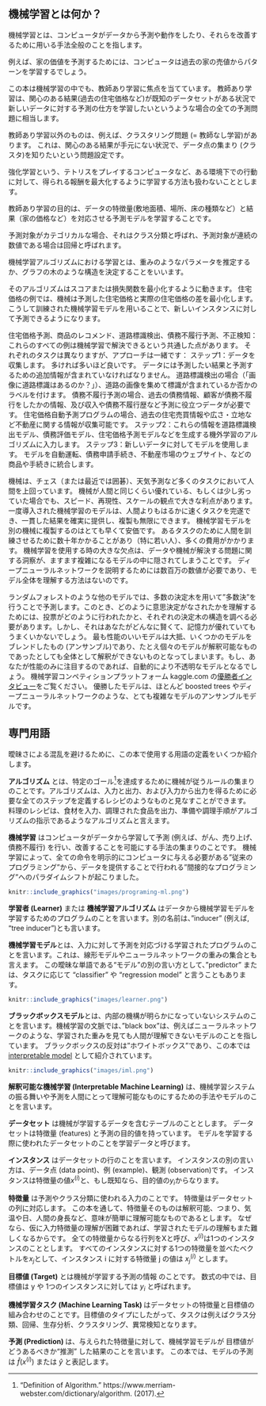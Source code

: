<!--{pagebreak}-->

## 機械学習とは何か？
<!-- 
## What Is Machine Learning?
 -->

<!--
Machine learning is a set of methods that computers use to make and improve predictions or behaviors based on data.
-->
機械学習とは、コンピュータがデータから予測や動作をしたり、それらを改善するために用いる手法全般のことを指します。

<!-- 
For example, to predict the value of a house, the computer would learn patterns from past house sales.
 -->
例えば、家の価値を予測するためには、コンピュータは過去の家の売値からパターンを学習するでしょう。

<!-- 
The book focuses on supervised machine learning, which covers all prediction problems where we have a dataset for which we already know the outcome of interest (e.g. past house prices) and want to learn to predict the outcome for new data.
-->
この本は機械学習の中でも、教師あり学習に焦点を当てています。
教師あり学習は、関心のある結果(過去の住宅価格など)が既知のデータセットがある状況で新しいデータに対する予測の仕方を学習したいというような場合の全ての予測問題に相当します。

<!--
Excluded from supervised learning are for example clustering tasks (= unsupervised learning) where we do not have a specific outcome of interest, but want to find clusters of data points.
-->
教師あり学習以外のものは、例えば、クラスタリング問題 (= 教師なし学習)があります。
これは、関心のある結果が手元にない状況で、データ点の集まり (クラスタ)を知りたいという問題設定です。

<!--
Also excluded are things like reinforcement learning, where an agent learns to optimize a certain reward by acting in an environment (e.g. a computer playing Tetris).
-->

強化学習という、テトリスをプレイするコンピュータなど、ある環境下での行動に対して、得られる報酬を最大化するように学習する方法も扱わないこととします。

<!--
The goal of supervised learning is to learn a predictive model that maps features of the data (e.g. house size, location, floor type, ...) to an output (e.g. house price).
-->
教師あり学習の目的は、データの特徴量(敷地面積、場所、床の種類など）と結果（家の価格など）を対応させる予測モデルを学習することです。

<!--
If the output is categorical, the task is called classification, and if it is numerical, it is called regression.
-->
予測対象がカテゴリカルな場合、それはクラス分類と呼ばれ、予測対象が連続の数値である場合は回帰と呼ばれます。

<!--
The machine learning algorithm learns a model by estimating parameters (like weights) or learning structures (like trees).
-->
機械学習アルゴリズムにおける学習とは、重みのようなパラメータを推定するか、グラフの木のような構造を決定することをいいます。

<!-- The algorithm is guided by a score or loss function that is minimized.
In the house value example, the machine minimizes the difference between the estimated house price and the predicted price.
A fully trained machine learning model can then be used to make predictions for new instances. -->
そのアルゴリズムはスコアまたは損失関数を最小化するように動きます。
住宅価格の例では、機械は予測した住宅価格と実際の住宅価格の差を最小化します。
こうして訓練された機械学習モデルを用いることで、新しいインスタンスに対して予測できるようになります。

<!--
Estimation of house prices, product recommendations, street sign detection, credit default prediction and fraud detection:
All these examples have in common that they can be solved by machine learning.
The tasks are different, but the approach is the same:  
Step 1: Data collection.
The more, the better.
The data must contain the outcome you want to predict and additional information from which to make the prediction.
For a street sign detector ("Is there a street sign in the image?"), you would collect street images and label whether a street sign is visible or not.
For a credit default predictor, you need past data on actual loans, information on whether the customers were in default with their loans, and data that will help you make predictions, such as income, past credit defaults, and so on.
For an automatic house value estimator program, you could collect data from past house sales and information about the real estate such as size, location, and so on.  
Step 2: Enter this information into a machine learning algorithm that generates a sign detector model, a credit rating model or a house value estimator.  
Step 3: Use model with new data.
Integrate the model into a product or process, such as a self-driving car, a credit application process or a real estate marketplace website. 
-->

住宅価格予測、商品のレコメンド、道路標識検出、債務不履行予測、不正検知：
これらのすべての例は機械学習で解決できるという共通した点があります。
それぞれのタスクは異なりますが、アプローチは一緒です：
ステップ1：データを収集します。
多ければ多いほど良いです。
データには予測したい結果と予測するための追加情報が含まれていなければなりません。
道路標識検出の場合（「画像に道路標識はあるのか？」）、道路の画像を集めて標識が含まれているか否かのラベルを付けます。
債務不履行予測の場合、過去の債務情報、顧客が債務不履行をしたかの情報、及び収入や債務不履行歴など予測に役立つデータが必要です。
住宅価格自動予測プログラムの場合、過去の住宅売買情報や広さ・立地など不動産に関する情報が収集可能です。
ステップ2：これらの情報を道路標識検出モデル、債務評価モデル、住宅価格予測モデルなどを生成する機外学習のアルゴリズムに入力します。
ステップ3：新しいデータに対してモデルを使用します。
モデルを自動運転、債務申請手続き、不動産市場のウェブサイト、などの商品や手続きに統合します。

<!-- Machines surpass humans in many tasks, such as playing chess (or more recently Go) or predicting the weather.
Even if the machine is as good as a human or a bit worse at a task, there remain great advantages in terms of speed, reproducibility and scaling.
A once implemented machine learning model can complete a task much faster than humans, reliably delivers consistent results and can be copied infinitely.
Replicating a machine learning model on another machine is fast and cheap.
The training of a human for a task can take decades (especially when they are young) and is very costly.
A major disadvantage of using machine learning is that insights about the data and the task the machine solves is hidden in increasingly complex models.
You need millions of numbers to describe a deep neural network, and there is no way to understand the model in its entirety.
-->
機械は、チェス（または最近では囲碁）、天気予測など多くのタスクにおいて人間を上回っています。
機械が人間と同じくらい優れている、もしくは少し劣っていた場合でも、スピード、再現性、スケールの観点で大きな利点があります。
一度導入された機械学習のモデルは、人間よりもはるかに速くタスクを完遂でき、一貫した結果を確実に提供し、複製も無限にできます。
機械学習モデルを別の機械に複製するのはとても早くて安価です。
あるタスクのために人間を訓練させるために数十年かかることがあり（特に若い人）、多くの費用がかかります。
機械学習を使用する時の大きな欠点は、データや機械が解決する問題に関する洞察が、ますます複雑になるモデルの中に隠されてしまうことです。
ディープニューラルネットワークを説明するためには数百万の数値が必要であり、モデル全体を理解する方法はないのです。

<!--
Other models, such as the random forest, consist of hundreds of decision trees that "vote" for predictions.
To understand how the decision was made, you would have to look into the votes and structures of each of the hundreds of trees.
That just does not work no matter how clever you are or how good your working memory is.
The best performing models are often blends of several models (also called ensembles) that cannot be interpreted, even if each single model could be interpreted.
If you focus only on performance, you will automatically get more and more opaque models.
Just take a look at [interviews with winners on the kaggle.com machine learning competition platform](http://blog.kaggle.com/):
The winning models were mostly ensembles of models or very complex models such as boosted trees or deep neural networks.
-->
ランダムフォレストのような他のモデルでは、多数の決定木を用いて”多数決”を行うことで予測します。このとき、どのように意思決定がなされたかを理解するためには、投票がどのように行われたかと、それぞれの決定木の構造を調べる必要があります。しかし、それはあなたがどんなに賢くて、記憶力が優れていてもうまくいかないでしょう。
最も性能のいいモデルは大抵、いくつかのモデルをブレンドしたもの (アンサンブル)であり、たとえ個々のモデルが解釈可能なものであったとしても全体として解釈ができないものとなってしまいます。もし、あなたが性能のみに注目するのであれば、自動的により不透明なモデルとなるでしょう。
機械学習コンペティションプラットフォーム kaggle.com の[優勝者インタビュー](http://blog.kaggle.com/)をご覧ください。
優勝したモデルは、ほとんど boosted trees やディープニューラルネットワークのような、とても複雑なモデルのアンサンブルモデルです。

<!--{pagebreak}-->

<!--
## Terminology {#terminology}
-->
## 専門用語 {#terminology}

<!--
To avoid confusion due to ambiguity, here are some definitions of terms used in this book:
-->
曖昧さによる混乱を避けるために、この本で使用する用語の定義をいくつか紹介します。

<!--
An **Algorithm** is a set of rules that a machine follows to achieve a particular goal[^algorithm].
An algorithm can be considered as a recipe that defines the inputs, the output and all the steps needed to get from the inputs to the output.
Cooking recipes are algorithms where the ingredients are the inputs, the cooked food is the output, and the preparation and cooking steps are the algorithm instructions.  
-->
**アルゴリズム** とは、特定のゴール[^algorithm]を達成するために機械が従うルールの集まりのことです。アルゴリズムは、入力と出力、および入力から出力を得るために必要な全てのステップを定義するレシピのようなものと見なすことができます。
料理のレシピは、食材を入力、調理された食品を出力、準備や調理手順がアルゴリズムの指示であるようなアルゴリズムと言えます。

<!--
**Machine Learning** is a set of methods that allow computers to learn from data to make and improve predictions (for example cancer, weekly sales, credit default).
Machine learning is a paradigm shift from "normal programming" where all instructions must be explicitly given to the computer to "indirect programming" that takes place through providing data.
-->
**機械学習** はコンピュータがデータから学習して予測 (例えば、がん、売り上げ、債務不履行) を行い、改善することを可能にする手法の集まりのことです。
機械学習によって、全ての命令を明示的にコンピュータに与える必要がある”従来のプログラミング”から、データを提供することで行われる”間接的なプログラミング”へのパラダイムシフトが起こりました。


```r
knitr::include_graphics("images/programing-ml.png")
```
<!--
A **Learner** or **Machine Learning Algorithm** is the program used to learn a machine learning model from data.
Another name is "inducer" (e.g. "tree inducer").
-->
**学習者 (Learner)** または **機械学習アルゴリズム** はデータから機械学習モデルを学習するためのプログラムのことを言います。別の名前は、”inducer” (例えば, “tree inducer”)とも言います。

<!--
A **Machine Learning Model** is the learned program that maps inputs to predictions.
This can be a set of weights for a linear model or for a neural network.
Other names for the rather unspecific word "model" are "predictor" or - depending on the task - "classifier" or "regression model".
In formulas, the trained machine learning model is called $\hat{f}$ or $\hat{f}(x)$.
-->
**機械学習モデル**とは、入力に対して予測を対応づける学習されたプログラムのことを言います。これは、線形モデルやニューラルネットワークの重みの集合とも言えます。
この曖昧な単語である“モデル”の別の言い方として、”predictor” または、タスクに応じて “classifier” や “regression model” と言うこともあります。

```r
knitr::include_graphics("images/learner.png")
```

<!--
A **Black Box Model** is a system that does not reveal its internal mechanisms.
In machine learning, "black box" describes models that cannot be understood by looking at their parameters (e.g. a neural network).
The opposite of a black box is sometimes referred to as **White Box**, and is referred to in this book as [interpretable model](#simple).
[Model-agnostic methods](#agnostic) for interpretability treat machine learning models as black boxes, even if they are not.
-->
**ブラックボックスモデル**とは、内部の機構が明らかになっていないシステムのことを言います。機械学習の文脈では、”black box”は、例えばニューラルネットワークのような、学習された重みを見ても人間が理解できないモデルのことを指しています。
ブラックボックスの反対は”ホワイトボックス”であり、この本では [interpretable model](#simple) として紹介されています。

```r
knitr::include_graphics("images/iml.png")
```

<!--
**Interpretable Machine Learning** refers to methods and models that make the behavior and predictions of machine learning systems understandable to humans.
-->
**解釈可能な機械学習 (Interpretable Machine Learning)** は、機械学習システムの振る舞いや予測を人間にとって理解可能なものにするための手法やモデルのことを言います。

<!--
A **Dataset** is a table with the data from which the machine learns.
The dataset contains the features and the target to predict.
When used to induce a model, the dataset is called training data.
-->
**データセット** は機械が学習するデータを含むテーブルのこととします。
データセットは特徴量 (features) と予測の目的値を持っています。
モデルを学習する際に使われたデータセットのことを学習データと呼びます。

<!--
An **Instance** is a row in the dataset. 
Other names for 'instance' are: (data) point, example, observation.
An instance consists of the feature values $x^{(i)}$ and, if known, the target outcome $y_i$.
-->
**インスタンス** はデータセットの行のことを言います。
インスタンスの別の言い方は、データ点 (data point)、例 (example)、観測 (observation)です。
インスタンスは特徴量の値$x^{(i)}$と、もし既知なら、目的値の$y_i$からなります。

<!--
The **Features** are the inputs used for prediction or classification.
A feature is a column in the dataset.
Throughout the book, features are assumed to be interpretable, meaning it is easy to understand what they mean, like the temperature on a given day or the height of a person.
The interpretability of the features is a big assumption.
But if it is hard to understand the input features, it is even harder to understand what the model does.
The matrix with all features is called X and $x^{(i)}$ for a single instance.
The vector of a single feature for all instances is $x_j$ and the value for the feature j and instance i is $x^{(i)}_j$.
-->
**特徴量** は予測やクラス分類に使われる入力のことです。
特徴量はデータセットの列に対応します。
この本を通して、特徴量そのものは解釈可能、つまり、気温や日、人間の身長など、意味が簡単に理解可能なものであるとします。
なぜなら、仮に入力特徴量の理解が困難であれば、学習されたモデルの理解もまた難しくなるからです。
全ての特徴量からなる行列をXと呼び、$x^{(i)}$は1つのインスタンスのこととします。
すべてのインスタンスに対する1つの特徴量を並べたベクトルを$x_j$として、インスタンス i に対する特徴量 j の値は $x^{(i)}_j$ とします。

<!--
The **Target** is the information the machine learns to predict. 
In mathematical formulas, the target is usually called y or $y_i$ for a single instance.
-->
**目標値 (Target)** とは機械が学習する予測の情報 のことです。
数式の中では、目標値は y や 1つのインスタンスに対しては $y_i$ と呼ばれます。

<!--
A **Machine Learning Task** is the combination of a dataset with features and a target.
Depending on the type of the target, the task can be for example classification, regression, survival analysis, clustering, or outlier detection.
-->
**機械学習タスク (Machine Learning Task) ** はデータセットの特徴量と目標値の組み合わせのことです。目標値のタイプにしたがって、タスクは例えばクラス分類、回帰、生存分析、クラスタリング、異常検知となります。

<!--
The **Prediction** is what the machine learning model "guesses" what the target value should be based on the given features.
In this book, the model prediction is denoted by $\hat{f}(x^{(i)})$ or $\hat{y}$.
-->
**予測 (Prediction) ** は、与えられた特徴量に対して、機械学習モデルが 目標値がどうあるべきか“推測” した結果のことを言います。
この本では、モデルの予測は $\hat{f}(x^{(i)})$ または $\hat{y}$ と表記します。

[^algorithm]: "Definition of Algorithm."  https://www.merriam-webster.com/dictionary/algorithm. (2017).


